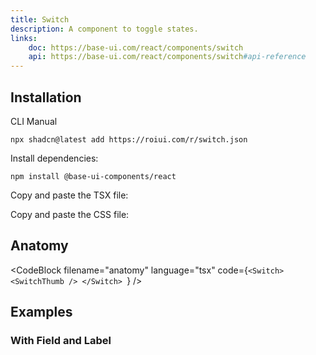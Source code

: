 ```yaml
---
title: Switch
description: A component to toggle states.
links:
    doc: https://base-ui.com/react/components/switch
    api: https://base-ui.com/react/components/switch#api-reference
---
```


<ComponentPreview name="switch-demo" />

## Installation

<InstallationTabs>

<InstallationTabsList>
    <InstallationTabsTrigger value="cli">CLI</InstallationTabsTrigger>
    <InstallationTabsTrigger value="manual">Manual</InstallationTabsTrigger>
</InstallationTabsList>

<InstallationTabsContent value="cli">

```package-install
npx shadcn@latest add https://roiui.com/r/switch.json
```

</InstallationTabsContent>

<InstallationTabsContent value="manual" data-manual="true">

Install dependencies:

```package-install
npm install @base-ui-components/react
```

Copy and paste the TSX file:

<ComponentSource
    src="registry/brook/ui/switch/switch.tsx"
    title="components/ui/switch.tsx"
    collapsible={true}
/>

Copy and paste the CSS file:

<ComponentSource
    src="registry/brook/ui/switch/switch.module.css"
    title="components/ui/switch.module.css"
    language="css"
    collapsible={true}
/>

</InstallationTabsContent>

</InstallationTabs>

## Anatomy

<CodeBlock
filename="anatomy"
  language="tsx"
  code={`<Switch>
    <SwitchThumb />
</Switch>
`} />

## Examples

### With Field and Label

<ComponentPreview name="switch-with-label" />
